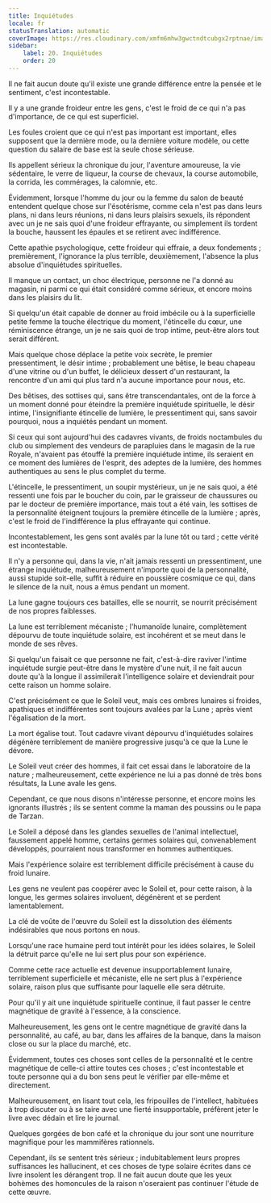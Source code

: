 ```yaml
---
title: Inquiétudes
locale: fr
statusTranslation: automatic
coverImage: https://res.cloudinary.com/xmfm6mhw3gwctndtcubgx2rptnae/image/upload/v1741354419/small_cover_la_gran_rebelion_28716e29d2.webp
sidebar:
    label: 20. Inquiétudes
    order: 20
---
```

Il ne fait aucun doute qu'il existe une grande différence entre la pensée et le sentiment, c'est incontestable.

Il y a une grande froideur entre les gens, c'est le froid de ce qui n'a pas d'importance, de ce qui est superficiel.

Les foules croient que ce qui n'est pas important est important, elles supposent que la dernière mode, ou la dernière voiture modèle, ou cette question du salaire de base est la seule chose sérieuse.

Ils appellent sérieux la chronique du jour, l'aventure amoureuse, la vie sédentaire, le verre de liqueur, la course de chevaux, la course automobile, la corrida, les commérages, la calomnie, etc.

Évidemment, lorsque l'homme du jour ou la femme du salon de beauté entendent quelque chose sur l'ésotérisme, comme cela n'est pas dans leurs plans, ni dans leurs réunions, ni dans leurs plaisirs sexuels, ils répondent avec un je ne sais quoi d'une froideur effrayante, ou simplement ils tordent la bouche, haussent les épaules et se retirent avec indifférence.

Cette apathie psychologique, cette froideur qui effraie, a deux fondements ; premièrement, l'ignorance la plus terrible, deuxièmement, l'absence la plus absolue d'inquiétudes spirituelles.

Il manque un contact, un choc électrique, personne ne l'a donné au magasin, ni parmi ce qui était considéré comme sérieux, et encore moins dans les plaisirs du lit.

Si quelqu'un était capable de donner au froid imbécile ou à la superficielle petite femme la touche électrique du moment, l'étincelle du cœur, une réminiscence étrange, un je ne sais quoi de trop intime, peut-être alors tout serait différent.

Mais quelque chose déplace la petite voix secrète, le premier pressentiment, le désir intime ; probablement une bêtise, le beau chapeau d'une vitrine ou d'un buffet, le délicieux dessert d'un restaurant, la rencontre d'un ami qui plus tard n'a aucune importance pour nous, etc.

Des bêtises, des sottises qui, sans être transcendantales, ont de la force à un moment donné pour éteindre la première inquiétude spirituelle, le désir intime, l'insignifiante étincelle de lumière, le pressentiment qui, sans savoir pourquoi, nous a inquiétés pendant un moment.

Si ceux qui sont aujourd'hui des cadavres vivants, de froids noctambules du club ou simplement des vendeurs de parapluies dans le magasin de la rue Royale, n'avaient pas étouffé la première inquiétude intime, ils seraient en ce moment des lumières de l'esprit, des adeptes de la lumière, des hommes authentiques au sens le plus complet du terme.

L'étincelle, le pressentiment, un soupir mystérieux, un je ne sais quoi, a été ressenti une fois par le boucher du coin, par le graisseur de chaussures ou par le docteur de première importance, mais tout a été vain, les sottises de la personnalité éteignent toujours la première étincelle de la lumière ; après, c'est le froid de l'indifférence la plus effrayante qui continue.

Incontestablement, les gens sont avalés par la lune tôt ou tard ; cette vérité est incontestable.

Il n'y a personne qui, dans la vie, n'ait jamais ressenti un pressentiment, une étrange inquiétude, malheureusement n'importe quoi de la personnalité, aussi stupide soit-elle, suffit à réduire en poussière cosmique ce qui, dans le silence de la nuit, nous a émus pendant un moment.

La lune gagne toujours ces batailles, elle se nourrit, se nourrit précisément de nos propres faiblesses.

La lune est terriblement mécaniste ; l'humanoïde lunaire, complètement dépourvu de toute inquiétude solaire, est incohérent et se meut dans le monde de ses rêves.

Si quelqu'un faisait ce que personne ne fait, c'est-à-dire raviver l'intime inquiétude surgie peut-être dans le mystère d'une nuit, il ne fait aucun doute qu'à la longue il assimilerait l'intelligence solaire et deviendrait pour cette raison un homme solaire.

C'est précisément ce que le Soleil veut, mais ces ombres lunaires si froides, apathiques et indifférentes sont toujours avalées par la Lune ; après vient l'égalisation de la mort.

La mort égalise tout. Tout cadavre vivant dépourvu d'inquiétudes solaires dégénère terriblement de manière progressive jusqu'à ce que la Lune le dévore.

Le Soleil veut créer des hommes, il fait cet essai dans le laboratoire de la nature ; malheureusement, cette expérience ne lui a pas donné de très bons résultats, la Lune avale les gens.

Cependant, ce que nous disons n'intéresse personne, et encore moins les ignorants illustrés ; ils se sentent comme la maman des poussins ou le papa de Tarzan.

Le Soleil a déposé dans les glandes sexuelles de l'animal intellectuel, faussement appelé homme, certains germes solaires qui, convenablement développés, pourraient nous transformer en hommes authentiques.

Mais l'expérience solaire est terriblement difficile précisément à cause du froid lunaire.

Les gens ne veulent pas coopérer avec le Soleil et, pour cette raison, à la longue, les germes solaires involuent, dégénèrent et se perdent lamentablement.

La clé de voûte de l'œuvre du Soleil est la dissolution des éléments indésirables que nous portons en nous.

Lorsqu'une race humaine perd tout intérêt pour les idées solaires, le Soleil la détruit parce qu'elle ne lui sert plus pour son expérience.

Comme cette race actuelle est devenue insupportablement lunaire, terriblement superficielle et mécaniste, elle ne sert plus à l'expérience solaire, raison plus que suffisante pour laquelle elle sera détruite.

Pour qu'il y ait une inquiétude spirituelle continue, il faut passer le centre magnétique de gravité à l'essence, à la conscience.

Malheureusement, les gens ont le centre magnétique de gravité dans la personnalité, au café, au bar, dans les affaires de la banque, dans la maison close ou sur la place du marché, etc.

Évidemment, toutes ces choses sont celles de la personnalité et le centre magnétique de celle-ci attire toutes ces choses ; c'est incontestable et toute personne qui a du bon sens peut le vérifier par elle-même et directement.

Malheureusement, en lisant tout cela, les fripouilles de l'intellect, habituées à trop discuter ou à se taire avec une fierté insupportable, préfèrent jeter le livre avec dédain et lire le journal.

Quelques gorgées de bon café et la chronique du jour sont une nourriture magnifique pour les mammifères rationnels.

Cependant, ils se sentent très sérieux ; indubitablement leurs propres suffisances les hallucinent, et ces choses de type solaire écrites dans ce livre insolent les dérangent trop. Il ne fait aucun doute que les yeux bohèmes des homoncules de la raison n'oseraient pas continuer l'étude de cette œuvre.

